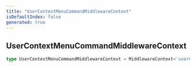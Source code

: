 ```yaml
---
title: "UserContextMenuCommandMiddlewareContext"
isDefaultIndex: false
generated: true
---
```



<!-- This file was generated from the CommandKit source. Do not modify. Instead, re-run the "docgen" script -->


## UserContextMenuCommandMiddlewareContext

<GenerationInfo sourceFile="packages/commandkit/src/app/commands/Context.ts" sourceLine="79" packageName="commandkit" />



```ts title="Signature"
type UserContextMenuCommandMiddlewareContext = MiddlewareContext<'userContextMenu'>
```
